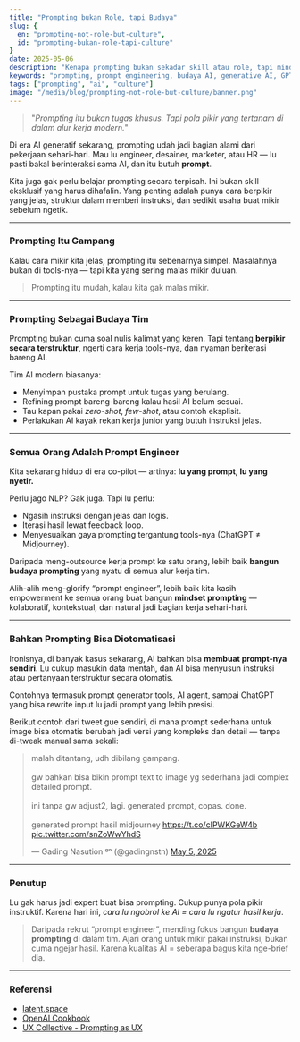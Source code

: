 ```yaml
---
title: "Prompting bukan Role, tapi Budaya"
slug: {
  en: "prompting-not-role-but-culture",
  id: "prompting-bukan-role-tapi-culture"
}
date: 2025-05-06
description: "Kenapa prompting bukan sekadar skill atau role, tapi mindset yang tertanam di dalam alur kerja modern"
keywords: "prompting, prompt engineering, budaya AI, generative AI, GPT"
tags: ["prompting", "ai", "culture"]
image: "/media/blog/prompting-not-role-but-culture/banner.png"
---
```


> "*Prompting itu bukan tugas khusus. Tapi pola pikir yang tertanam di dalam alur kerja modern.*"

Di era AI generatif sekarang, prompting udah jadi bagian alami dari pekerjaan sehari-hari. Mau lu engineer, desainer, marketer, atau HR — lu pasti bakal berinteraksi sama AI, dan itu butuh **prompt**.

Kita juga gak perlu belajar prompting secara terpisah. Ini bukan skill eksklusif yang harus dihafalin. Yang penting adalah punya cara berpikir yang jelas, struktur dalam memberi instruksi, dan sedikit usaha buat mikir sebelum ngetik.

---

### Prompting Itu Gampang

Kalau cara mikir kita jelas, prompting itu sebenarnya simpel. Masalahnya bukan di tools-nya — tapi kita yang sering malas mikir duluan.

> Prompting itu mudah, kalau kita gak malas mikir.

---

### Prompting Sebagai Budaya Tim

Prompting bukan cuma soal nulis kalimat yang keren. Tapi tentang **berpikir secara terstruktur**, ngerti cara kerja tools-nya, dan nyaman beriterasi bareng AI.

Tim AI modern biasanya:
- Menyimpan pustaka prompt untuk tugas yang berulang.
- Refining prompt bareng-bareng kalau hasil AI belum sesuai.
- Tau kapan pakai *zero-shot*, *few-shot*, atau contoh eksplisit.
- Perlakukan AI kayak rekan kerja junior yang butuh instruksi jelas.

---

### Semua Orang Adalah Prompt Engineer

Kita sekarang hidup di era co-pilot — artinya: **lu yang prompt, lu yang nyetir.**

Perlu jago NLP? Gak juga. Tapi lu perlu:
- Ngasih instruksi dengan jelas dan logis.
- Iterasi hasil lewat feedback loop.
- Menyesuaikan gaya prompting tergantung tools-nya (ChatGPT ≠ Midjourney).

Daripada meng-outsource kerja prompt ke satu orang, lebih baik **bangun budaya prompting** yang nyatu di semua alur kerja tim.

Alih-alih meng-glorify “prompt engineer”, lebih baik kita kasih empowerment ke semua orang buat bangun **mindset prompting** — kolaboratif, kontekstual, dan natural jadi bagian kerja sehari-hari.

---

### Bahkan Prompting Bisa Diotomatisasi

Ironisnya, di banyak kasus sekarang, AI bahkan bisa **membuat prompt-nya sendiri**. Lu cukup masukin data mentah, dan AI bisa menyusun instruksi atau pertanyaan terstruktur secara otomatis.

Contohnya termasuk prompt generator tools, AI agent, sampai ChatGPT yang bisa rewrite input lu jadi prompt yang lebih presisi.

Berikut contoh dari tweet gue sendiri, di mana prompt sederhana untuk image bisa otomatis berubah jadi versi yang kompleks dan detail — tanpa di-tweak manual sama sekali:

<blockquote class="twitter-tweet" data-theme="dark"><p lang="in" dir="ltr">malah ditantang, udh dibilang gampang.<br /><br />gw bahkan bisa bikin prompt text to image yg sederhana jadi complex detailed prompt.<br /><br />ini tanpa gw adjust2, lagi. generated prompt, copas. done.<br /><br />generated prompt hasil midjourney <a href="https://t.co/cIPWKGeW4b">https://t.co/cIPWKGeW4b</a> <a href="https://t.co/snZoWwYhdS">pic.twitter.com/snZoWwYhdS</a></p>&mdash; Gading Nasution ᵍⁿ (@gadingnstn) <a href="https://twitter.com/gadingnstn/status/1919253686645080368?ref_src=twsrc%5Etfw">May 5, 2025</a></blockquote> <script async src="https://platform.twitter.com/widgets.js" charset="utf-8"></script>

---

### Penutup

Lu gak harus jadi expert buat bisa prompting. Cukup punya pola pikir instruktif. Karena hari ini, *cara lu ngobrol ke AI = cara lu ngatur hasil kerja*.

> Daripada rekrut “prompt engineer”, mending fokus bangun **budaya prompting** di dalam tim. Ajari orang untuk mikir pakai instruksi, bukan cuma ngejar hasil. Karena kualitas AI = seberapa bagus kita nge-brief dia.

---

### Referensi
- [latent.space](https://www.latent.space)
- [OpenAI Cookbook](https://github.com/openai/openai-cookbook)
- [UX Collective - Prompting as UX](https://uxdesign.cc)
